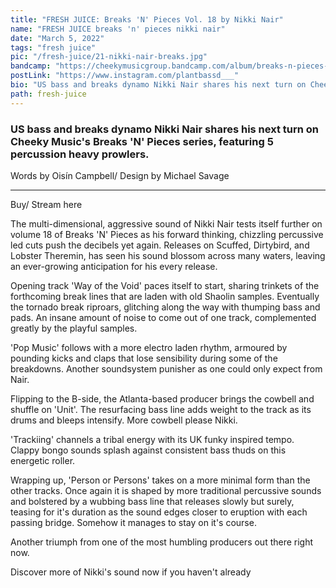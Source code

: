 ---
title: "FRESH JUICE: Breaks 'N' Pieces Vol. 18 by Nikki Nair"
name: "FRESH JUICE breaks 'n' pieces nikki nair"
date: "March 5, 2022"
tags: "fresh juice"
pic: "/fresh-juice/21-nikki-nair-breaks.jpg"
bandcamp: "https://cheekymusicgroup.bandcamp.com/album/breaks-n-pieces-vol-18"
postLink: "https://www.instagram.com/plantbassd___"
bio: "US bass and breaks dynamo Nikki Nair shares his next turn on Cheeky Music's Breaks ‘N' Pieces series, featuring 5 percussion heavy prowlers"
path: fresh-juice
---

### US bass and breaks dynamo Nikki Nair shares his next turn on Cheeky Music's Breaks 'N' Pieces series, featuring 5 percussion heavy prowlers.

<p className="smallText">Words by Oisín Campbell/ Design by Michael Savage</p>

<hr />

<BandCamp src="album=1987393754" />

Buy/ Stream here <HoverLink url="cheekymusicgroup.bandcamp.com/album/breaks-n-pieces-vol-18" external inline />

The multi-dimensional, aggressive sound of Nikki Nair tests itself further on volume 18 of Breaks 'N' Pieces as his forward thinking, chizzling percussive led cuts push the decibels yet again. Releases on Scuffed, Dirtybird, and Lobster Theremin, has seen his sound blossom across many waters, leaving an ever-growing anticipation for his every release.

Opening track 'Way of the Void' paces itself to start, sharing trinkets of the forthcoming break lines that are laden with old Shaolin samples. Eventually the tornado break riproars, glitching along the way with thumping bass and pads. An insane amount of noise to come out of one track, complemented greatly by the playful samples.

'Pop Music' follows with a more electro laden rhythm, armoured by pounding kicks and claps that lose sensibility during some of the breakdowns. Another soundsystem punisher as one could only expect from Nair.

<Picture src="/fresh-juice/21-nikki-nair.jpg" alt="Nikki Nair cover pic" size={1200} />

Flipping to the B-side, the Atlanta-based producer brings the cowbell and shuffle on 'Unit'. The resurfacing bass line adds weight to the track as its drums and bleeps intensify. More cowbell please Nikki.

'Trackiing' channels a tribal energy with its UK funky inspired tempo. Clappy bongo sounds splash against consistent bass thuds on this energetic roller.

Wrapping up, 'Person or Persons' takes on a more minimal form than the other tracks. Once again it is shaped by more traditional percussive sounds and bolstered by a wubbing bass line that releases slowly but surely, teasing for it's duration as the sound edges closer to eruption with each passing bridge. Somehow it manages to stay on it's course.

Another triumph from one of the most humbling producers out there right now.

Discover more of Nikki's sound now if you haven't already <HoverLink url="nikkinair.bandcamp.com/" external inline />
